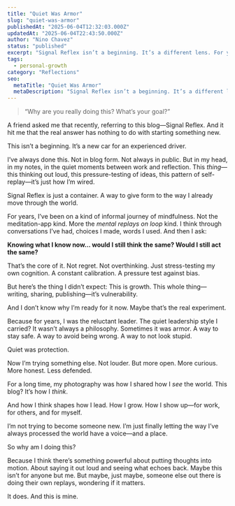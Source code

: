 ```yaml
---
title: "Quiet Was Armor"
slug: "quiet-was-armor"
publishedAt: "2025-06-04T12:32:03.000Z"
updatedAt: "2025-06-04T22:43:50.000Z"
author: "Nino Chavez"
status: "published"
excerpt: "Signal Reflex isn’t a beginning. It’s a different lens. For years, my photos have shown how I see the world. Now I’m sharing how I think—and what that reveals about how I lead, learn, and grow."
tags:
  - personal-growth
category: "Reflections"
seo:
  metaTitle: "Quiet Was Armor"
  metaDescription: "Signal Reflex isn’t a beginning. It’s a different lens. For years, my photos have shown how I see the world. Now I’m sharing how I think—and what that reveals about how I lead, learn, and grow."
---
```

> “Why are you really doing this? What’s your goal?”

A friend asked me that recently, referring to this blog—Signal Reflex. And it hit me that the real answer has nothing to do with starting something new.

This isn’t a beginning. It’s a new car for an experienced driver.

I’ve always done this. Not in blog form. Not always in public. But in my head, in my notes, in the quiet moments between work and reflection. This *thing*—this thinking out loud, this pressure-testing of ideas, this pattern of self-replay—it’s just how I’m wired.

Signal Reflex is just a container. A way to give form to the way I already move through the world.

For years, I’ve been on a kind of informal journey of mindfulness. Not the meditation-app kind. More the *mental replays on loop* kind. I think through conversations I’ve had, choices I made, words I used. And then I ask:

**Knowing what I know now… would I still think the same? Would I still act the same?**

That’s the core of it.
Not regret. Not overthinking. Just stress-testing my own cognition.
A constant calibration.
A pressure test against bias.

But here’s the thing I didn’t expect:
This is growth.
This whole thing—writing, sharing, publishing—it’s vulnerability.

And I don’t know why I’m ready for it now.
Maybe that’s the real experiment.

Because for years, I was the reluctant leader. The quiet leadership style I carried? It wasn’t always a philosophy. Sometimes it was armor. A way to stay safe. A way to avoid being wrong. A way to not look stupid.

Quiet was protection.

Now I’m trying something else. Not louder. But more open.
More curious. More honest. Less defended.

For a long time, my photography was how I shared how I *see* the world.
This blog? It’s how I *think*.

And how I think shapes how I lead. How I grow. How I show up—for work, for others, and for myself.

I’m not trying to become someone new. I’m just finally letting the way I’ve always processed the world have a voice—and a place.

So why am I doing this?

Because I think there’s something powerful about putting thoughts into motion. About saying it out loud and seeing what echoes back. Maybe this isn’t for anyone but me. But maybe, just maybe, someone else out there is doing their own replays, wondering if it matters.

It does.
And this is mine.
